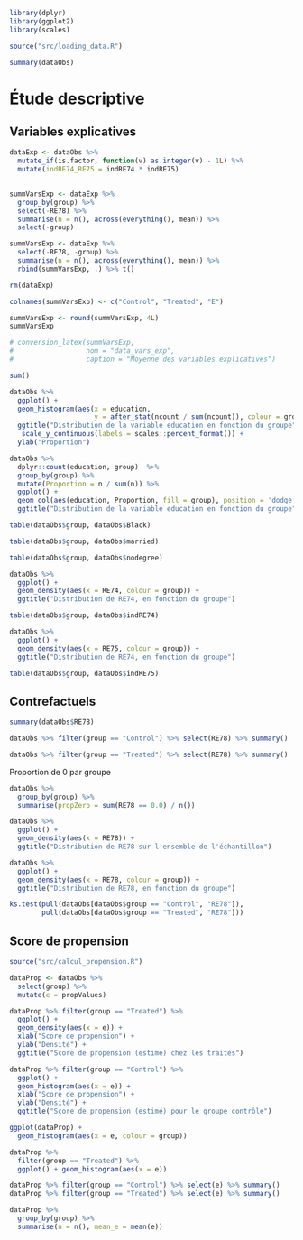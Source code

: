 ```r
library(dplyr)
library(ggplot2)
library(scales)
```

```r
source("src/loading_data.R")
```

```r
summary(dataObs)
```
# Étude descriptive


## Variables explicatives

```r

dataExp <- dataObs %>% 
  mutate_if(is.factor, function(v) as.integer(v) - 1L) %>% 
  mutate(indRE74_RE75 = indRE74 * indRE75)
  

summVarsExp <- dataExp %>% 
  group_by(group) %>% 
  select(-RE78) %>% 
  summarise(n = n(), across(everything(), mean)) %>% 
  select(-group)

summVarsExp <- dataExp %>% 
  select(-RE78, -group) %>% 
  summarise(n = n(), across(everything(), mean)) %>% 
  rbind(summVarsExp, .) %>% t()

rm(dataExp)

colnames(summVarsExp) <- c("Control", "Treated", "E")

summVarsExp <- round(summVarsExp, 4L)
summVarsExp

# conversion_latex(summVarsExp, 
#                  nom = "data_vars_exp", 
#                  caption = "Moyenne des variables explicatives")
```

```r
sum()
```


```r
dataObs %>% 
  ggplot() +
  geom_histogram(aes(x = education, 
                     y = after_stat(ncount / sum(ncount)), colour = group)) +
  ggtitle("Distribution de la variable education en fonction du groupe") +
   scale_y_continuous(labels = scales::percent_format()) +
  ylab("Proportion")
```

```r
dataObs %>%
  dplyr::count(education, group)  %>%
  group_by(group) %>%
  mutate(Proportion = n / sum(n)) %>%
  ggplot() + 
  geom_col(aes(education, Proportion, fill = group), position = 'dodge') +
  ggtitle("Distribution de la variable education en fonction du groupe")
```

```r
table(dataObs$group, dataObs$Black)
```

```r
table(dataObs$group, dataObs$married)
```

```r
table(dataObs$group, dataObs$nodegree)
```

```r
dataObs %>% 
  ggplot() +
  geom_density(aes(x = RE74, colour = group)) +
  ggtitle("Distribution de RE74, en fonction du groupe")
```

```r
table(dataObs$group, dataObs$indRE74)
```

```r
dataObs %>% 
  ggplot() +
  geom_density(aes(x = RE75, colour = group)) +
  ggtitle("Distribution de RE74, en fonction du groupe")
```

```r
table(dataObs$group, dataObs$indRE75)
```


## Contrefactuels

```r
summary(dataObs$RE78)
```

```r
dataObs %>% filter(group == "Control") %>% select(RE78) %>% summary()
```
```r
dataObs %>% filter(group == "Treated") %>% select(RE78) %>% summary()
```
Proportion de 0 par groupe
```r
dataObs %>% 
  group_by(group) %>% 
  summarise(propZero = sum(RE78 == 0.0) / n())
```

```r
dataObs %>% 
  ggplot() +
  geom_density(aes(x = RE78)) +
  ggtitle("Distribution de RE78 sur l'ensemble de l'échantillon")
```

```r
dataObs %>% 
  ggplot() +
  geom_density(aes(x = RE78, colour = group)) +
  ggtitle("Distribution de RE78, en fonction du groupe")
```

```r
ks.test(pull(dataObs[dataObs$group == "Control", "RE78"]), 
        pull(dataObs[dataObs$group == "Treated", "RE78"]))
```


## Score de propension

```r
source("src/calcul_propension.R")
```

```r
dataProp <- dataObs %>% 
  select(group) %>% 
  mutate(e = propValues)

dataProp %>% filter(group == "Treated") %>% 
  ggplot() + 
  geom_density(aes(x = e)) +
  xlab("Score de propension") +
  ylab("Densité") +
  ggtitle("Score de propension (estimé) chez les traités")
```

```r
dataProp %>% filter(group == "Control") %>% 
  ggplot() + 
  geom_histogram(aes(x = e)) +
  xlab("Score de propension") +
  ylab("Densité") +
  ggtitle("Score de propension (estimé) pour le groupe contrôle")
```

```r
ggplot(dataProp) + 
  geom_histogram(aes(x = e, colour = group)) 
```


```r
dataProp %>% 
  filter(group == "Treated") %>% 
  ggplot() + geom_histogram(aes(x = e))
```

```r
dataProp %>% filter(group == "Control") %>% select(e) %>% summary()
dataProp %>% filter(group == "Treated") %>% select(e) %>% summary()
```

```r
dataProp %>% 
  group_by(group) %>% 
  summarise(n = n(), mean_e = mean(e))
```
